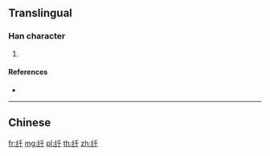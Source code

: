 {{character info/new}}
{{also|紝}}
==Translingual==

===Han character===
{{Han char|rn=120|rad=纟|as=04|sn=7|four=|canj=VMHG}}

# {{defn|Han|sort=纟04}}

====References====
* {{Han ref|kx=0944.251|hdz=53374.060|uh=7EB4|ud=32436}}

----

==Chinese==
{{zh-see|紝}}

[[fr:纴]]
[[mg:纴]]
[[pl:纴]]
[[th:纴]]
[[zh:纴]]